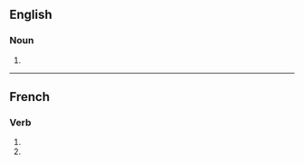 ==English==

===Noun===
{{head|en|noun form}}

# {{plural of|en|oppression}}

----

==French==

===Verb===
{{head|fr|verb form}}

# {{inflection of|fr|oppresser||1|p|impf|indc}}
# {{inflection of|fr|oppresser||1|p|pres|subj}}